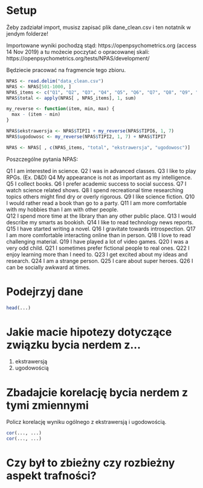 # Setup

Żeby zadziałał import, musisz zapisać plik dane_clean.csv i ten notatnik w jendym folderze!

Importowane wyniki pochodzą stąd: https://openpsychometrics.org (access 14 Nov 2019) a tu możecie poczytać o opracowanej skali: https://openpsychometrics.org/tests/NPAS/development/

Będziecie pracować na fragmencie tego zbioru.

```r
NPAS <- read.delim("data_clean.csv")
NPAS <- NPAS[501-1000, ]
NPAS_items <- c("Q1", "Q2", "Q3", "Q4", "Q5", "Q6", "Q7", "Q8", "Q9", "Q10", "Q11", "Q12", "Q13", "Q14", "Q15", "Q16", "Q17", "Q18", "Q19", "Q20", "Q21", "Q22", "Q23", "Q24", "Q25", "Q26")
NPAS$total <- apply(NPAS[ , NPAS_items], 1, sum)

my_reverse <- function(item, min, max) {
  max - (item - min)
}

NPAS$ekstrawersja <- NPAS$TIPI1 + my_reverse(NPAS$TIPI6, 1, 7)
NPAS$ugodowosc <- my_reverse(NPAS$TIPI2, 1, 7) + NPAS$TIPI7

NPAS <- NPAS[ , c(NPAS_items, "total", "ekstrawersja", "ugodowosc")]
```

Poszczególne pytania NPAS:

Q1  I am interested in science.
Q2  I was in advanced classes.
Q3  I like to play RPGs. (Ex. D&D)
Q4  My appearance is not as important as my intelligence.
Q5  I collect books.
Q6  I prefer academic success to social success.
Q7  I watch science related shows.
Q8  I spend recreational time researching topics others might find dry or overly rigorous.
Q9  I like science fiction.
Q10 I would rather read a book than go to a party.
Q11 I am more comfortable with my hobbies than I am with other people.    
Q12 I spend more time at the library than any other public place.
Q13 I would describe my smarts as bookish.
Q14 I like to read technology news reports.
Q15 I have started writing a novel.
Q16 I gravitate towards introspection.
Q17 I am more comfortable interacting online than in person.
Q18 I love to read challenging material.
Q19 I have played a lot of video games.
Q20 I was a very odd child.
Q21 I sometimes prefer fictional people to real ones.
Q22 I enjoy learning more than I need to.
Q23 I get excited about my ideas and research.
Q24 I am a strange person.
Q25 I care about super heroes.
Q26 I can be socially awkward at times.

# Podejrzyj dane

```r
head(...)
```

# Jakie macie hipotezy dotyczące związku bycia nerdem z...

1. ekstrawersją
2. ugodowością

# Zbadajcie korelację bycia nerdem z tymi zmiennymi

Policz korelację wyniku ogólnego z ekstrawersją i ugodowością.

```r
cor(..., ...)
cor(..., ...)
```

# Czy był to zbieżny czy rozbieżny aspekt trafności?

